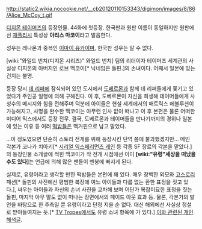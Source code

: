 http://static2.wikia.nocookie.net/__cb20120110153343/digimon/images/8/86/Alice_McCoy_t.gif

[[디지몬 테이머즈]]의 등장인물. 44화에 첫등장.
한국판과 원판 이름이 동일하지만 원판에선 [[재플리시]] 특성상 '''아리스 마코이'''라고 발음한다.

성우는 레나몬과 중복인 [[이마이 유카]]이며, 한국판 성우는 알 수 없다.

[wiki:"와일드 번치(디지몬 시리즈)" 와일드 번치] 팀의 리더이자 테이머즈 세계관의 사실상 디지몬의 아버지인 로브 맥코이[* 닉네임은 돌핀.]의 손녀이다. 어째서 일본에 있는 건지는 불명.

등장 당시 [[데 리퍼]]에 잠식되어 있던 도시에서 [[도베르몬]]과 함께 데 리퍼들에게 쫓기고 있었다가 주인공 일행에 의해 구해진다. 이 후, 도베르몬이 자신을 희생해 테이머들에게 사성수의 메시지와 힘을 전해주며 덕분에 아이들은 현실 세계에서의 매트릭스 에볼루션이 가능해지고, 사명을 완수한 맥코이는 아무런 인사 없이 떠나고 이 후 본편은 물론 어떠한 미디어 믹스에서도 등장 전무. 결국, 도베르몬과 테이머들을 만나기까지의 경위나 일본에 있는 이유 등 여러 [[떡밥]]들은 맥거핀으로 남고 말았다.


...이 정도였으면 단순히 스토리 전개를 위해 등장시킨 단역 쯤에 불과했겠지만...
메인 각본가 코나카 치아키[* [[시리얼 익스페리먼츠 레인]] 등 각종 SF 장르의 각본을 맡았다.]의 등장인물 소개글에 적힌 맥코이가 작 전개 시점에선 이미 '''[wiki:"유령"세상을 떠났을 수도 있다]'''는 언급에 의해 많은 팬들이 멘붕에 빠지게 된다.

실제로, 유령이라고 생각할 만한 떡밥들은 본편에 꽤 있다. 매우 창백한 외모와 [[고스로리]] 패션[* 돌핀의 사진에선 평범한 복장에 여느 아이들과 다름 없는 환한 표정을 짓고 있다.], 싸우는 아이들과 자신의 손녀 사진을 교차해 보며 어딘가 복잡미묘한 표정을 짓는 돌핀, 마지막 아무 말도 없이 떠나는 장면에서의 페이드 아웃 효과 등. 물론, 각본가의 발언을 바탕으로 한 추측일 뿐 유령이라고 단정 지을 순 없다. 대신 해외에선 사실상 정설로 받아들여지는 듯.[* [[TV Tropes]]에서도 유령 소녀 항목에 가 있다.] [http://blog.naver.com/kdyoung15/200000224609 이와 관련된 개인 해석글].
